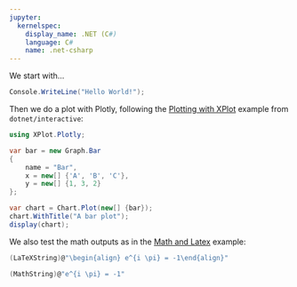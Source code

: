 ---
jupyter:
  kernelspec:
    display_name: .NET (C#)
    language: C#
    name: .net-csharp
---

We start with...

```{csharp}
Console.WriteLine("Hello World!");
```

Then we do a plot with Plotly, following the [Plotting with XPlot](https://github.com/dotnet/interactive/blob/master/NotebookExamples/csharp/Docs/Plotting%20with%20Xplot.ipynb) example from `dotnet/interactive`:

```{csharp}
using XPlot.Plotly;

var bar = new Graph.Bar
{
    name = "Bar",
    x = new[] {'A', 'B', 'C'},
    y = new[] {1, 3, 2}
};

var chart = Chart.Plot(new[] {bar});
chart.WithTitle("A bar plot");
display(chart);
```

We also test the math outputs as in the [Math and Latex](https://github.com/dotnet/interactive/blob/master/NotebookExamples/csharp/Docs/Math%20and%20LaTeX.ipynb) example:

```{csharp}
(LaTeXString)@"\begin{align} e^{i \pi} = -1\end{align}"
```

```{csharp}
(MathString)@"e^{i \pi} = -1"
```

